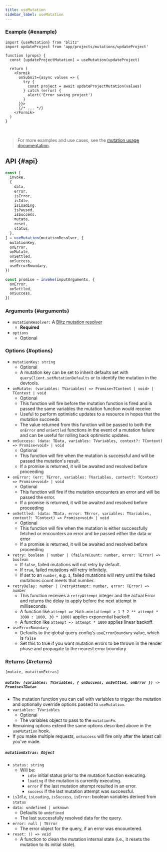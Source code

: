 ```yaml
---
title: useMutation
sidebar_label: useMutation
---
```


### Example {#example}

```tsx
import {useMutation} from 'blitz'
import updateProject from 'app/projects/mutations/updateProject'

function (props) {
  const [updateProjectMutation] = useMutation(updateProject)

  return (
    <Formik
      onSubmit={async values => {
        try {
          const project = await updateProjectMutation(values)
        } catch (error) {
          alert('Error saving project')
        }
      }}>
      {/* ... */}
    </Formik>
  )
}
```

<br />

> For more examples and use cases, see the
> [mutation usage documentation](./mutation-usage).

## API {#api}

```js
const [
  invoke,
  {
    data,
    error,
    isError,
    isIdle,
    isLoading,
    isPaused,
    isSuccess,
    mutate,
    reset,
    status,
  },
] = useMutation(mutationResolver, {
  mutationKey,
  onError,
  onMutate,
  onSettled,
  onSuccess,
  useErrorBoundary,
})

const promise = invoke(inputArguments, {
  onError,
  onSettled,
  onSuccess,
})
```

### Arguments {#arguments}

- `mutationResolver:` A [Blitz mutation resolver](./mutation-resolvers)
  - **Required**
- `options`
  - Optional

### Options {#options}

- `mutationKey: string`
  - Optional
  - A mutation key can be set to inherit defaults set with
    `queryClient.setMutationDefaults` or to identify the mutation in the
    devtools.
- `onMutate: (variables: TVariables) => Promise<TContext | void> | TContext | void`
  - Optional
  - This function will fire before the mutation function is fired and is
    passed the same variables the mutation function would receive
  - Useful to perform optimistic updates to a resource in hopes that the
    mutation succeeds
  - The value returned from this function will be passed to both the
    `onError` and `onSettled` functions in the event of a mutation failure
    and can be useful for rolling back optimistic updates.
- `onSuccess: (data: TData, variables: TVariables, context?: TContext) => Promise<void> | void`
  - Optional
  - This function will fire when the mutation is successful and will be
    passed the mutation's result.
  - If a promise is returned, it will be awaited and resolved before
    proceeding
- `onError: (err: TError, variables: TVariables, context?: TContext) => Promise<void> | void`
  - Optional
  - This function will fire if the mutation encounters an error and will
    be passed the error.
  - If a promise is returned, it will be awaited and resolved before
    proceeding
- `onSettled: (data: TData, error: TError, variables: TVariables, context?: TContext) => Promise<void> | void`
  - Optional
  - This function will fire when the mutation is either successfully
    fetched or encounters an error and be passed either the data or error
  - If a promise is returned, it will be awaited and resolved before
    proceeding
- `retry: boolean | number | (failureCount: number, error: TError) => boolean`
  - If `false`, failed mutations will not retry by default.
  - If `true`, failed mutations will retry infinitely.
  - If set to an `number`, e.g. `3`, failed mutations will retry until the
    failed mutations count meets that number.
- `retryDelay: number | (retryAttempt: number, error: TError) => number`
  - This function receives a `retryAttempt` integer and the actual Error
    and returns the delay to apply before the next attempt in
    milliseconds.
  - A function like
    `attempt => Math.min(attempt > 1 ? 2 ** attempt * 1000 : 1000, 30 * 1000)`
    applies exponential backoff.
  - A function like `attempt => attempt * 1000` applies linear backoff.
- `useErrorBoundary`
  - Defaults to the global query config's `useErrorBoundary` value, which
    is `false`
  - Set this to true if you want mutation errors to be thrown in the
    render phase and propagate to the nearest error boundary

### Returns {#returns}

`[mutate, mutationExtras]`

##### `mutate: (variables: TVariables, { onSuccess, onSettled, onError }) => Promise<TData>`

- The mutation function you can call with variables to trigger the
  mutation and optionally override options passed to `useMutation`.
- `variables: TVariables`
  - Optional
  - The variables object to pass to the `mutationFn`.
- Remaining options extend the same options described above in the
  `useMutation` hook.
- If you make multiple requests, `onSuccess` will fire only after the
  latest call you've made.

##### `mutationExtras: Object`

- `status: string`
  - Will be:
    - `idle` initial status prior to the mutation function executing.
    - `loading` if the mutation is currently executing.
    - `error` if the last mutation attempt resulted in an error.
    - `success` if the last mutation attempt was successful.
- `isIdle`, `isLoading`, `isSuccess`, `isError`: boolean variables derived
  from `status`
- `data: undefined | unknown`
  - Defaults to `undefined`
  - The last successfully resolved data for the query.
- `error: null | TError`
  - The error object for the query, if an error was encountered.
- `reset: () => void`
  - A function to clean the mutation internal state (i.e., it resets the
    mutation to its initial state).
